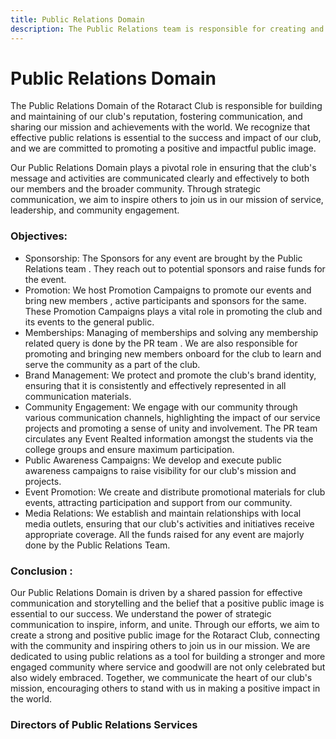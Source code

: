 ```yaml
---
title: Public Relations Domain
description: The Public Relations team is responsible for creating and maintaining a positive public image of the Rotaract Club. They work towards building relationships with the community, media, and other organizations to promote the Club's activities and initiatives.
---
```


# Public Relations Domain

The Public Relations Domain of the Rotaract Club is responsible for building and maintaining of our club's reputation, fostering communication, and sharing our mission and achievements with the world. We recognize that effective public relations is essential to the success and impact of our club, and we are committed to promoting a positive and impactful public image.

Our Public Relations Domain plays a pivotal role in ensuring that the club's message and activities are communicated clearly and effectively to both our members and the broader community. Through strategic communication, we aim to inspire others to join us in our mission of service, leadership, and community engagement.

### Objectives:
- Sponsorship: The Sponsors for any event are brought by the Public Relations team . They reach out to potential sponsors and raise funds for the event.
- Promotion: We host Promotion Campaigns to promote our events and bring new members , active participants and sponsors for the same. These Promotion Campaigns plays a vital role in promoting the club and its events to the general public.
- Memberships:  Managing of memberships and solving any membership related query is done by the PR team . We are also responsible for promoting and bringing new members onboard for the club to learn and serve the community as a part of the club.
- Brand Management: We protect and promote the club's brand identity, ensuring that it is consistently and effectively represented in all communication materials.
- Community Engagement: We engage with our community through various communication channels, highlighting the impact of our service projects and promoting a sense of unity and involvement. The PR team circulates any Event Realted information amongst the students via the college groups and ensure maximum participation.
- Public Awareness Campaigns: We develop and execute public awareness campaigns to raise visibility for our club's mission and projects.
- Event Promotion: We create and distribute promotional materials for club events, attracting participation and support from our community.
- Media Relations: We establish and maintain relationships with local media outlets, ensuring that our club's activities and initiatives receive appropriate coverage. All the funds raised for any event are majorly done by the Public Relations Team.

### Conclusion :
Our Public Relations Domain is driven by a shared passion for effective communication and storytelling and the belief that a positive public image is essential to our success. We understand the power of strategic communication to inspire, inform, and unite. Through our efforts, we aim to create a strong and positive public image for the Rotaract Club, connecting with the community and inspiring others to join us in our mission. We are dedicated to using public relations as a tool for building a stronger and more engaged community where service and goodwill are not only celebrated but also widely embraced. Together, we communicate the heart of our club's mission, encouraging others to stand with us in making a positive impact in the world.

### Directors of Public Relations Services